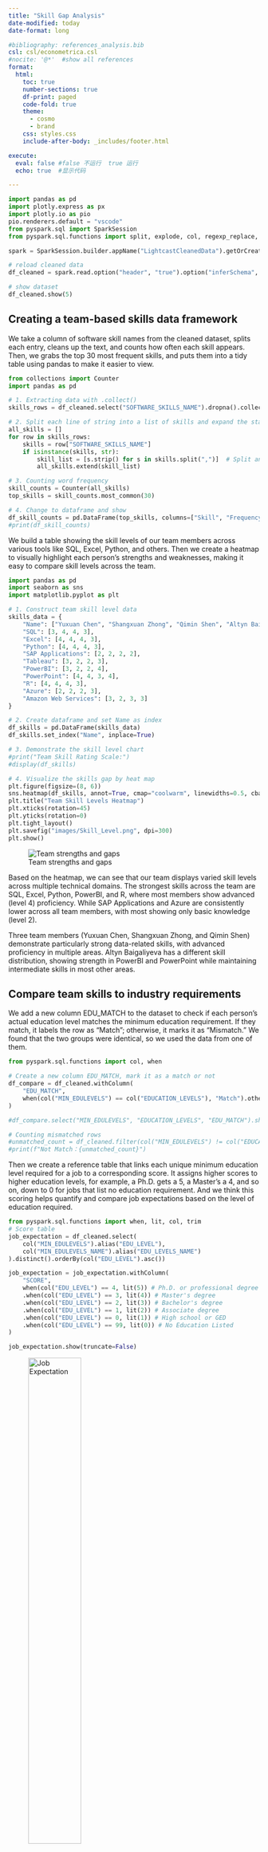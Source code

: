 ```yaml
---
title: "Skill Gap Analysis"
date-modified: today
date-format: long

#bibliography: references_analysis.bib
csl: csl/econometrica.csl
#nocite: '@*'  #show all references
format: 
  html:
    toc: true
    number-sections: true
    df-print: paged
    code-fold: true
    theme:
      - cosmo
      - brand
    css: styles.css
    include-after-body: _includes/footer.html

execute:
  eval: false #false 不运行  true 运行
  echo: true  #显示代码

---
```

```python
import pandas as pd
import plotly.express as px
import plotly.io as pio
pio.renderers.default = "vscode"
from pyspark.sql import SparkSession
from pyspark.sql.functions import split, explode, col, regexp_replace, transform, isnan

spark = SparkSession.builder.appName("LightcastCleanedData").getOrCreate()

# reload cleaned data
df_cleaned = spark.read.option("header", "true").option("inferSchema", "true").option("multiLine","true").csv("data/lightcast_cleaned.csv")

# show dataset
df_cleaned.show(5)
```

## Creating a team-based skills data framework

We take a column of software skill names from the cleaned dataset, splits each entry, cleans up the text, and counts how often each skill appears. Then, we grabs the top 30 most frequent skills,  and puts them into a tidy table using pandas to make it easier to view.

```python
from collections import Counter
import pandas as pd

# 1. Extracting data with .collect()
skills_rows = df_cleaned.select("SOFTWARE_SKILLS_NAME").dropna().collect()

# 2. Split each line of string into a list of skills and expand the statistics
all_skills = []
for row in skills_rows:
    skills = row["SOFTWARE_SKILLS_NAME"] 
    if isinstance(skills, str):  
        skill_list = [s.strip() for s in skills.split(",")]  # Split and remove spaces
        all_skills.extend(skill_list)

# 3. Counting word frequency
skill_counts = Counter(all_skills)
top_skills = skill_counts.most_common(30) 

# 4. Change to dataframe and show
df_skill_counts = pd.DataFrame(top_skills, columns=["Skill", "Frequency"])
#print(df_skill_counts)
```

We build a table showing the skill levels of our team members across various tools like SQL, Excel, Python, and others. Then we create a heatmap to visually highlight each person's strengths and weaknesses, making it easy to compare skill levels across the team. 

```python
import pandas as pd
import seaborn as sns
import matplotlib.pyplot as plt

# 1. Construct team skill level data
skills_data = {
    "Name": ["Yuxuan Chen", "Shangxuan Zhong", "Qimin Shen", "Altyn Baigaliyeva"],
    "SQL": [3, 4, 4, 3],
    "Excel": [4, 4, 4, 3],
    "Python": [4, 4, 4, 3],
    "SAP Applications": [2, 2, 2, 2],
    "Tableau": [3, 2, 2, 3],
    "PowerBI": [3, 2, 2, 4],
    "PowerPoint": [4, 4, 3, 4],
    "R": [4, 4, 4, 3],
    "Azure": [2, 2, 2, 3],
    "Amazon Web Services": [3, 2, 3, 3]
}

# 2. Create dataframe and set Name as index
df_skills = pd.DataFrame(skills_data)
df_skills.set_index("Name", inplace=True)

# 3. Demonstrate the skill level chart
#print("Team Skill Rating Scale:")
#display(df_skills) 

# 4. Visualize the skills gap by heat map
plt.figure(figsize=(8, 6))
sns.heatmap(df_skills, annot=True, cmap="coolwarm", linewidths=0.5, cbar_kws={'label': 'Skill Level'})
plt.title("Team Skill Levels Heatmap")
plt.xticks(rotation=45)  
plt.yticks(rotation=0)
plt.tight_layout()
plt.savefig("images/Skill_Level.png", dpi=300)
plt.show()
```

![Team strengths and gaps](images/Skill_Level.png)

Based on the heatmap, we can see that our team displays varied skill levels across multiple technical domains. The strongest skills across the team are SQL, Excel, Python, PowerBI, and R, where most members show advanced (level 4) proficiency. While SAP Applications and Azure are consistently lower across all team members, with most showing only basic knowledge (level 2). 

Three team members (Yuxuan Chen, Shangxuan Zhong, and Qimin Shen) demonstrate particularly strong data-related skills, with advanced proficiency in multiple areas. Altyn Baigaliyeva has a different skill distribution, showing strength in PowerBI and PowerPoint while maintaining intermediate skills in most other areas.

## Compare team skills to industry requirements

We add a new column EDU_MATCH to the dataset to check if each person's actual education level matches the minimum education requirement. If they match, it labels the row as "Match"; otherwise, it marks it as "Mismatch." We found that the two groups were identical, so we used the data from one of them.

```python
from pyspark.sql.functions import col, when

# Create a new column EDU_MATCH, mark it as a match or not
df_compare = df_cleaned.withColumn(
    "EDU_MATCH",
    when(col("MIN_EDULEVELS") == col("EDUCATION_LEVELS"), "Match").otherwise("Mismatch")
)

#df_compare.select("MIN_EDULEVELS", "EDUCATION_LEVELS", "EDU_MATCH").show(truncate=False)

# Counting mismatched rows
#unmatched_count = df_cleaned.filter(col("MIN_EDULEVELS") != col("EDUCATION_LEVELS")).count()
#print(f"Not Match：{unmatched_count}")

```

Then we create a reference table that links each unique minimum education level required for a job to a corresponding score. It assigns higher scores to higher education levels, for example, a Ph.D. gets a 5, a Master's a 4, and so on, down to 0 for jobs that list no education requirement. And we think this scoring helps quantify and compare job expectations based on the level of education required.

```python
from pyspark.sql.functions import when, lit, col, trim
# Score table
job_expectation = df_cleaned.select(
    col("MIN_EDULEVELS").alias("EDU_LEVEL"),
    col("MIN_EDULEVELS_NAME").alias("EDU_LEVELS_NAME")
).distinct().orderBy(col("EDU_LEVEL").asc())

job_expectation = job_expectation.withColumn(
    "SCORE",
    when(col("EDU_LEVEL") == 4, lit(5)) # Ph.D. or professional degree
    .when(col("EDU_LEVEL") == 3, lit(4)) # Master's degree
    .when(col("EDU_LEVEL") == 2, lit(3)) # Bachelor's degree 
    .when(col("EDU_LEVEL") == 1, lit(2)) # Associate degree
    .when(col("EDU_LEVEL") == 0, lit(1)) # High school or GED
    .when(col("EDU_LEVEL") == 99, lit(0)) # No Education Listed
)

job_expectation.show(truncate=False)
```

![Job Expectation](images/job_expectation.png){width=50%}

We analyze how often each software skill appears in job listings, categorized by the required education level (which we previously converted into scores). First, we join the education score to each job, split the combined skill strings into individual skills, and count how frequently each skill appears at each education score level. Second, we reshape the data so that each skill shows the number of times it appears across all score levels. Finally, we identify the most common score for each skill. If multiple scores tie for the highest count, we will select the lowest one among them—resulting in a "Proficiency_Levels" value that reflects the typical education requirement associated with that skill in the job market.

```python
from pyspark.sql.functions import count, array, struct, sort_array, expr, size, element_at, col, lit, greatest, when

# 1. Export the data 
df_with_score = df_cleaned.join(
    job_expectation.select("EDU_LEVEL", "SCORE"),
    df_cleaned["MIN_EDULEVELS"] == job_expectation["EDU_LEVEL"],
    how="left"
)
df_with_skills = df_with_score.withColumn("Skill", split(col("SOFTWARE_SKILLS_NAME"), ","))
df_exploded = df_with_skills.select(explode("Skill").alias("Skill"), col("SCORE"))
df_exploded = df_exploded.withColumn("Skill", trim(col("Skill")))

# 2. Frequency Statistics by Skill and SCORE
skill_score_counts = df_exploded.groupBy("Skill", "SCORE").agg(count("*").alias("count"))

# 3 Expand pivot to column
from pyspark.sql.functions import sum as _sum

skill_score_pivot = skill_score_counts.groupBy("Skill") \
    .pivot("SCORE", [5, 4, 3, 2, 1, 0]) \
    .agg(_sum("count")) \
    .na.fill(0) 

# 4. Arrays and filters are used to process tied maxima and find the middle score
score_structs = array(
    struct(lit(5).alias("score"), col("5").alias("cnt")),
    struct(lit(4).alias("score"), col("4").alias("cnt")),
    struct(lit(3).alias("score"), col("3").alias("cnt")),
    struct(lit(2).alias("score"), col("2").alias("cnt")),
    struct(lit(1).alias("score"), col("1").alias("cnt")),
    struct(lit(0).alias("score"), col("0").alias("cnt"))
)

skill_score_labeled = skill_score_pivot.withColumn("score_array", score_structs) \
    .withColumn("max_count", greatest(col("5"), col("4"), col("3"), col("2"), col("1"), col("0"))) \
    .withColumn("filtered", expr("filter(score_array, x -> x.cnt = max_count)")) \
    .withColumn("Proficiency_Levels", expr("aggregate(filtered, -1, (acc, x) -> IF(acc = -1 OR x.score < acc, x.score, acc))"))

# 5. Show final results
#skill_score_labeled.select("Skill", "5", "4", "3", "2", "1", "0", "Proficiency_Levels").orderBy("Proficiency_Levels", ascending=False).show(truncate=False)
```

Here we focus on a specific set of software skills that are relevant to our analysis. First, we define a list of target skills we're interested in, such as SQL, Excel, Python, Tableau, and others. Then, we filter our previously processed skill data to only include these selected skills, keeping just the skill names and their associated "Proficiency_Levels". Finally, we sort the result alphabetically by skill name to make it easier to review and compare.

```python
from pyspark.sql.functions import lit

# 1. Define a list of target skills
target_skills = [
    "SQL(ProgrammingLanguage)", "MicrosoftExcel", "Python(ProgrammingLanguage)",
    "SAPApplications", "Tableau(BusinessIntelligenceSoftware)",
    "PowerBI", "MicrosoftPowerPoint", "R(ProgrammingLanguage)",
    "MicrosoftAzure", "AmazonWebServices"
]

# 2. Filter target skills from skill_score_labeled
filtered_skills = skill_score_labeled.filter(col("Skill").isin(target_skills)) \
    .select("Skill", "Proficiency_Levels") \
    .orderBy("Skill")

# 3. Show results
filtered_skills.show(truncate=False)
```

![Filtered Skills](images/filtered_skills.png){width=60%}

Now we are able to evaluate how well our team’s skill levels match up with job market expectations. First, we collect the proficiency scores for a set of target skills from our previous results. Then, we rename the skill labels into a more readable and consistent format for easier comparison. Next, we calculate the skill gap for each team member by subtracting the job-required score from their actual skill level. Here, positive values mean the team exceeds the requirement, while negative values show areas for improvement. Finally, we visualize these gaps using a heatmap, making it easy to spot which skills are strong and which need development across the team.

```python
import pandas as pd
import matplotlib.pyplot as plt
import seaborn as sns

# 1. Build a dictionary of required_levels from filtered_skills with collect
rows = filtered_skills.collect()

# 2. Mapping skill names to a consistent form used by the team
skill_name_map = {
    "SQL(ProgrammingLanguage)": "SQL",
    "MicrosoftExcel": "Excel",
    "Python(ProgrammingLanguage)": "Python",
    "SAPApplications": "SAP Applications",
    "Tableau(BusinessIntelligenceSoftware)": "Tableau",
    "PowerBI": "PowerBI",
    "MicrosoftPowerPoint": "PowerPoint",
    "R(ProgrammingLanguage)": "R",
    "MicrosoftAzure": "Azure",
    "AmazonWebServices": "Amazon Web Services"
}

# 3. Construction of required_levels
required_levels = {
    skill_name_map.get(row["Skill"], row["Skill"]): row["Proficiency_Levels"]
    for row in rows
}

# 4. Calculation of gaps (team skills - job requirements)
df_gap = df_skills.copy()
for skill in df_gap.columns:
    required = required_levels.get(skill, 0)
    df_gap[skill] = df_gap[skill] - required

# 5. Show result with heat map
plt.figure(figsize=(10, 6))
sns.heatmap(
    df_gap,
    annot=True,
    cmap=sns.diverging_palette(10, 130, s=90, l=50, as_cmap=True),  
    # red = insufficient, green = exceeding
    center=0,
    linewidths=0.5,
    cbar_kws={'label': 'Skill Surplus (Team - Required)'}
)
plt.title("Team vs Job Skill Requirements (Heatmap)")
plt.xticks(rotation=45)
plt.yticks(rotation=0)
plt.tight_layout()
plt.savefig("images/Gaps_Between.png", dpi=300)
plt.show()

```

![Gaps between team skill levels and job expectations](images/Gaps_Between.png)

Based on this heatmap, each team member should prioritize different skills to meet market requirements. Yuxuan Chen should focus on improving SAP Applications and Azure skills, which show a -1 deficit. Shangxuan Zhong has many skill gaps, needing development in SAP Applications, Tableau, PowerBI, Azure, and AWS. Qimin Shen similarly needs to improve SAP Applications, Tableau, PowerBI, and Azure. Altyn Baigaliyeva primarily needs to strengthen SAP Applications skills.

We have searched some information. For SAP training, team members could utilize SAP Learning Hub or LinkedIn Learning's SAP courses. For Azure, Microsoft Learn offers free structured paths and certification preparation. AWS training is available through AWS Skill Builder, while Tableau offers its own learning paths on Tableau Academy.

We think that our team could implement a knowledge-sharing program where members with strengths (indicated by +1) mentor those with deficits. For instance, Altyn's PowerBI expertise could help others, while Shangxuan, Qimin and Yuxuan could lead sessions on data analytics tools like SQL, Python and R. We allagree that, creating collaborative projects that require members to practice weaker skills with support from stronger teammates would accelerate learning.

